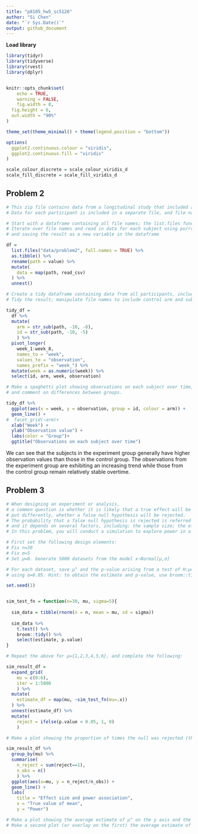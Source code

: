 ```yaml
---
title: "p8105_hw5_sc5126"
author: "Si Chen"
date: "`r Sys.Date()`"
output: github_document
---
```


**Load library** 
```r
library(tidyr)
library(tidyverse)
library(rvest)
library(dplyr)


knitr::opts_chunk$set(
	echo = TRUE,
	warning = FALSE,
	fig.width = 8, 
  fig.height = 6,
  out.width = "90%"
)

theme_set(theme_minimal() + theme(legend.position = "bottom"))

options(
  ggplot2.continuous.colour = "viridis",
  ggplot2.continuous.fill = "viridis"
)

scale_colour_discrete = scale_colour_viridis_d
scale_fill_discrete = scale_fill_viridis_d
```



## Problem 2

```r
# This zip file contains data from a longitudinal study that included a control arm and an experimental arm.
# Data for each participant is included in a separate file, and file names include the subject ID and arm.

# Start with a dataframe containing all file names; the list.files function will help
# Iterate over file names and read in data for each subject using purrr::map 
# and saving the result as a new variable in the dataframe

df = 
  list.files("data/problem2", full.names = TRUE) %>% 
  as.tibble() %>% 
  rename(path = value) %>% 
  mutate(
    data = map(path, read_csv)
  ) %>% 
  unnest()

```


```r
# Create a tidy dataframe containing data from all participants, including the subject ID, arm, and observations over time
# Tidy the result; manipulate file names to include control arm and subject ID, make sure weekly observations are “tidy”, and do any other tidying that’s necessary

tidy_df = 
  df %>% 
  mutate(
    arm = str_sub(path, -10, -8),
    id = str_sub(path, -10, -5)
    ) %>% 
  pivot_longer(
    week_1:week_8,
    names_to = "week",
    values_to = "observation",
    names_prefix = "week_") %>% 
  mutate(week = as.numeric(week)) %>% 
  select(id, arm, week, observation)

```


```r
# Make a spaghetti plot showing observations on each subject over time, 
# and comment on differences between groups.

tidy_df %>% 
  ggplot(aes(x = week, y = observation, group = id, colour = arm)) +
  geom_line() +
#  facet_grid(~arm)+
  xlab("Week") + 
  ylab("Observation value") +
  labs(color = "Group")+
  ggtitle("Observations on each subject over time")

```
We can see that the subjects in the experiment group generally have higher observation values than those in the control group. The observations from the experiment group are exhibiting an increasing trend while those from the control group remain relatively stable overtime. 



## Problem 3

```r
# When designing an experiment or analysis, 
# a common question is whether it is likely that a true effect will be detected – 
# put differently, whether a false null hypothesis will be rejected. 
# The probability that a false null hypothesis is rejected is referred to as power, 
# and it depends on several factors, including: the sample size; the effect size; and the error variance. 
# In this problem, you will conduct a simulation to explore power in a one-sample t-test.

# First set the following design elements:
# Fix n=30
# Fix σ=5
# Set μ=0. Generate 5000 datasets from the model x∼Normal[μ,σ]

# For each dataset, save μ^ and the p-value arising from a test of H:μ=0
# using α=0.05. Hint: to obtain the estimate and p-value, use broom::tidy to clean the output of t.test.

set.seed(1)


sim_test_fn = function(n=30, mu, sigma=5){
  
  sim_data = tibble(rnorm(n = n, mean = mu, sd = sigma))
  
  sim_data %>% 
    t.test() %>% 
    broom::tidy() %>% 
    select(estimate, p.value)
}

```

```r
# Repeat the above for μ={1,2,3,4,5,6}, and complete the following:

sim_result_df = 
  expand_grid(
    mu = c(0:6),
    iter = 1:5000
    ) %>%
  mutate(
    estimate_df = map(mu, ~sim_test_fn(mu=.x))
  ) %>%
  unnest(estimate_df) %>% 
  mutate(
    reject = ifelse(p.value < 0.05, 1, 0)
    )

```

```r
# Make a plot showing the proportion of times the null was rejected (the power of the test) on the y axis and the true value of μ on the x axis. Describe the association between effect size and power.

sim_result_df %>%  
  group_by(mu) %>% 
  summarise(
    n_reject = sum(reject==1),
    n_obs = n()
    ) %>%  
  ggplot(aes(x=mu, y = n_reject/n_obs)) +
  geom_line() +
  labs(
    title = "Effect size and power association",
    x = "True value of mean",
    y = "Power") 

```

```r
# Make a plot showing the average estimate of μ^ on the y axis and the true value of μ on the x axis. 
# Make a second plot (or overlay on the first) the average estimate of μ^ only in samples for which the null was rejected on the y axis and the true value of μ on the x axis. Is the sample average of μ^ across tests for which the null is rejected approximately equal to the true value of μ? Why or why not?

```

```r

```

